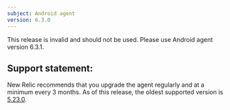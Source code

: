 ```yaml
---
subject: Android agent
version: 6.3.0
---
```


This release is invalid and should not be used. Please use Android agent version 6.3.1.

## Support statement:
New Relic recommends that you upgrade the agent regularly and at a minimum every 3 months. As of this release, the oldest supported version is [5.23.0](https://docs.newrelic.com/docs/release-notes/mobile-release-notes/android-release-notes/android-5230).